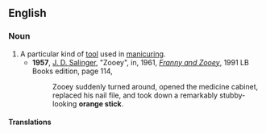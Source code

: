 ==English==

===Noun===
{{en-noun|sg=[[orange]] [[stick]]}}

# A particular kind of [[tool]] used in [[manicure|manicuring]].
#*'''1957''', [[w:J. D. Salinger|J. D. Salinger]], "Zooey", in, 1961, ''[[w:Franny and Zooey|Franny and Zooey]]'', 1991 LB Books edition, page 114,
#*:Zooey suddenly turned around, opened the medicine cabinet, replaced his nail file, and took down a remarkably stubby-looking '''orange stick'''.

====Translations====
{{trans-top|manicuring tool}}
{{trans-mid}}
{{trans-bottom}}